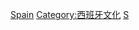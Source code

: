 {{catmain}}
{{Commonscat|Religion in Spain}}

[[Category:欧洲各国宗教|Spain]]
[[Category:西班牙文化|Category:西班牙文化]]
[[Category:各國宗教|S]]